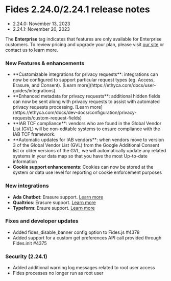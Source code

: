 
# Fides 2.24.0/2.24.1 release notes
- 2.24.0: November 13, 2023
- 2.24.1: November 20, 2023

<Callout emoji="" type="info">The **Enterprise** tag indicates that features are only available for Enterprise customers. To review pricing and upgrade your plan, please visit [our site](https://ethyca.com/pricing) or contact us to learn more. </Callout>

### New Features & enhancements 
- <div class="enterprise"/> **Customizable integrations for privacy requests**: integrations can now be configured to support particular request types (eg. Access, Erasure, and Consent). [Learn more](https://ethyca.com/docs/user-guides/integrations)
- <div class="enterprise"/> **Enhanced metadata for privacy requests**: additional hidden fields can now be sent along with privacy requests to assist with automated privacy requests processing. [Learn more](https://ethyca.com/docs/dev-docs/configuration/privacy-requests/custom-request-fields)
- <div class="enterprise"/> **IAB TCF compliance**: vendors who are found in the Global Vendor List (GVL) will be non-editable systems to ensure compliance with the IAB TCF framework.
- <div class="enterprise"/> **Automatic updates for IAB vendors**: when vendors move to version 3 of the Global Vendor List (GVL) from the Google Additional Consent list or older versions of the GVL, we will automatically update any related systems in your data map so that you have the most Up-to-date information
- **Cookie support enhancements**: Cookies can now be stored at the system or data use level for reporting or cookie enforcement purposes


### New integrations 
- **Ada Chatbot**: Erasure support. [Learn more](https://ethyca.com/docs/user-guides/integrations/saas-integrations/ada_chatbot)
- **Qualtrics**: Erasure support. [Learn more](https://ethyca.com/docs/user-guides/integrations/saas-integrations/qualtrics)
- **Typeform**: Eraure support. [Learn more](https://ethyca.com/docs/user-guides/integrations/saas-integrations/typeform)

### Fixes and developer updates 
- <div class="enterprise"/> Added fides_disable_banner config option to Fides.js #4378
- <div class="enterprise"/> Added support for a custom get preferences API call provided through Fides.init #4375

### Security (2.24.1)
- Added additional warning log messages related to root user access
- Fides processes no longer run as root user 


